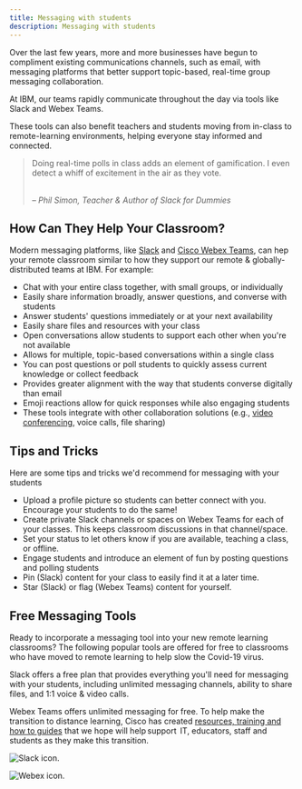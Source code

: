 ```yaml
---
title: Messaging with students
description: Messaging with students
---
```


Over the last few years, more and more businesses have begun to compliment existing communications channels, such as email, with messaging platforms that better support topic-based, real-time group messaging collaboration.

At IBM, our teams rapidly communicate throughout the day via tools like Slack and Webex Teams.

These tools can also benefit teachers and students moving from in-class to remote-learning environments, helping everyone stay informed and connected.

> Doing real-time polls in class adds an element of gamification. I even detect a whiff of excitement in the air as they vote.
>
> <cite>
>   <br />– Phil Simon, Teacher & Author of Slack for Dummies
> </cite>

## How Can They Help Your Classroom?

Modern messaging platforms, like [Slack](https://slack.com/pricing/free) and [Cisco Webex Teams](https://www.webex.com/pricing/index.html), can hep your remote classroom similar to how they support our remote & globally-distributed teams at IBM. For example:

- Chat with your entire class together, with small groups, or individually
- Easily share information broadly, answer questions, and converse with students
- Answer students' questions immediately or at your next availability
- Easily share files and resources with your class
- Open conversations allow students to support each other when you're not available
- Allows for multiple, topic-based conversations within a single class
- You can post questions or poll students to quickly assess current knowledge or collect feedback
- Provides greater alignment with the way that students converse digitally than email
- Emoji reactions allow for quick responses while also engaging students
- These tools integrate with other collaboration solutions (e.g., [video conferencing](https://w3.ibm.com/w3publisher/pmc-distance-learning-enablemet/tools-and-resources/classroom-and-parent-conferences), voice calls, file sharing)

## Tips and Tricks

Here are some tips and tricks we'd recommend for messaging with your students

- Upload a profile picture so students can better connect with you. Encourage your students to do the same!
- Create private Slack channels or spaces on Webex Teams for each of your classes. This keeps classroom discussions in that channel/space.
- Set your status to let others know if you are available, teaching a class, or offline.
- Engage students and introduce an element of fun by posting questions and polling students
- Pin (Slack) content for your class to easily find it at a later time.
- Star (Slack) or flag (Webex Teams) content for yourself.

## Free Messaging Tools

Ready to incorporate a messaging tool into your new remote learning classrooms? The following popular tools are offered for free to classrooms who have moved to remote learning to help slow the Covid-19 virus.

Slack offers a free plan that provides everything you'll need for messaging with your students, including unlimited messaging channels, ability to share files, and 1:1 voice & video calls.

Webex Teams offers unlimited messaging for free. To help make the transition to distance learning, Cisco has created [resources, training and how to guides](https://www.webex.com/content/dam/webex/eopi/assets/education/EducationK12TeacherWebexTeamsQSG.pdf#) that we hope will help support  IT, educators, staff and students as they make this transition.

<Row className="resource-card-group">
<Column colMd={4} colLg={4} noGutterSm>
    <ResourceCard
      subTitle="Slack"
      actionIcon="launch"
      aspectRatio="2:1"
      href="https://slack.com/pricing/free"
      >

![Slack icon.](../images/icons/slack-icon.svg)

  </ResourceCard>
</Column>
<Column colMd={4} colLg={4} noGutterSm>
    <ResourceCard
      subTitle="Cisco Webex Teams"
      actionIcon="launch"
      aspectRatio="2:1"
      href="https://www.webex.com/pricing/index.html"
      >

![Webex icon.](../images/icons/webex-icon.png)

  </ResourceCard>
</Column>
</Row>